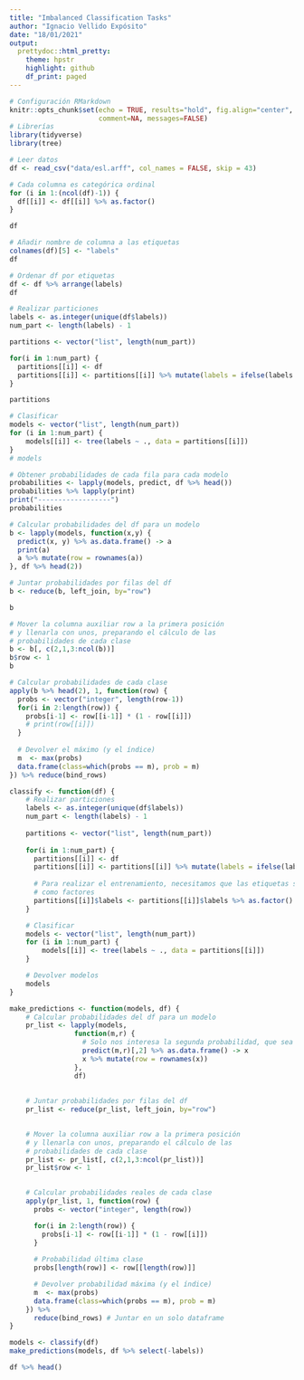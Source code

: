 ```yaml
---
title: "Imbalanced Classification Tasks"
author: "Ignacio Vellido Expósito"
date: "18/01/2021"
output:
  prettydoc::html_pretty:
    theme: hpstr
    highlight: github
    df_print: paged
---
```


```r
# Configuración RMarkdown
knitr::opts_chunk$set(echo = TRUE, results="hold", fig.align="center", 
                      comment=NA, messages=FALSE)
# Librerías
library(tidyverse)
library(tree)
```


```r
# Leer datos
df <- read_csv("data/esl.arff", col_names = FALSE, skip = 43)

# Cada columna es categórica ordinal
for (i in 1:(ncol(df)-1)) {
  df[[i]] <- df[[i]] %>% as.factor()
}

df
```

```r
# Añadir nombre de columna a las etiquetas
colnames(df)[5] <- "labels"
df
```


```r
# Ordenar df por etiquetas
df <- df %>% arrange(labels)
df
```


```r
# Realizar particiones
labels <- as.integer(unique(df$labels))
num_part <- length(labels) - 1

partitions <- vector("list", length(num_part))

for(i in 1:num_part) {
  partitions[[i]] <- df
  partitions[[i]] <- partitions[[i]] %>% mutate(labels = ifelse(labels <= i, 0, 1))
}

partitions
```

```r
# Clasificar
models <- vector("list", length(num_part))
for (i in 1:num_part) {
    models[[i]] <- tree(labels ~ ., data = partitions[[i]])
}
# models
```


```r
# Obtener probabilidades de cada fila para cada modelo
probabilities <- lapply(models, predict, df %>% head())
probabilities %>% lapply(print)
print("------------------")
probabilities
```

```r
# Calcular probabilidades del df para un modelo
b <- lapply(models, function(x,y) {
  predict(x, y) %>% as.data.frame() -> a
  print(a)
  a %>% mutate(row = rownames(a))
}, df %>% head(2))

# Juntar probabilidades por filas del df
b <- reduce(b, left_join, by="row")

b
```


```r
# Mover la columna auxiliar row a la primera posición
# y llenarla con unos, preparando el cálculo de las
# probabilidades de cada clase
b <- b[, c(2,1,3:ncol(b))]
b$row <- 1
b
```

```r
# Calcular probabilidades de cada clase
apply(b %>% head(2), 1, function(row) {
  probs <- vector("integer", length(row-1))
  for(i in 2:length(row)) {
    probs[i-1] <- row[[i-1]] * (1 - row[[i]])
    # print(row[[i]])
  }
  
  # Devolver el máximo (y el índice)
  m  <- max(probs)
  data.frame(class=which(probs == m), prob = m)
}) %>% reduce(bind_rows)
```


```r
classify <- function(df) {
    # Realizar particiones
    labels <- as.integer(unique(df$labels))
    num_part <- length(labels) - 1
    
    partitions <- vector("list", length(num_part))
    
    for(i in 1:num_part) {
      partitions[[i]] <- df
      partitions[[i]] <- partitions[[i]] %>% mutate(labels = ifelse(labels <= i, 0, 1))
      
      # Para realizar el entrenamiento, necesitamos que las etiquetas se codifiquen
      # como factores
      partitions[[i]]$labels <- partitions[[i]]$labels %>% as.factor()
    }

    # Clasificar
    models <- vector("list", length(num_part))
    for (i in 1:num_part) {
        models[[i]] <- tree(labels ~ ., data = partitions[[i]])
    }

    # Devolver modelos
    models
}
```

```r
make_predictions <- function(models, df) {
    # Calcular probabilidades del df para un modelo
    pr_list <- lapply(models,
                function(m,r) {
                  # Solo nos interesa la segunda probabilidad, que sea > i
                  predict(m,r)[,2] %>% as.data.frame() -> x
                  x %>% mutate(row = rownames(x))
                },
                df)
    
    
    # Juntar probabilidades por filas del df
    pr_list <- reduce(pr_list, left_join, by="row")
    

    # Mover la columna auxiliar row a la primera posición
    # y llenarla con unos, preparando el cálculo de las
    # probabilidades de cada clase
    pr_list <- pr_list[, c(2,1,3:ncol(pr_list))]
    pr_list$row <- 1
    

    # Calcular probabilidades reales de cada clase
    apply(pr_list, 1, function(row) {
      probs <- vector("integer", length(row))

      for(i in 2:length(row)) {
        probs[i-1] <- row[[i-1]] * (1 - row[[i]])
      }
      
      # Probabilidad última clase
      probs[length(row)] <- row[[length(row)]]

      # Devolver probabilidad máxima (y el índice)
      m  <- max(probs)
      data.frame(class=which(probs == m), prob = m)
    }) %>%
      reduce(bind_rows) # Juntar en un solo dataframe
}
```


```r
models <- classify(df)
make_predictions(models, df %>% select(-labels))

df %>% head()
```